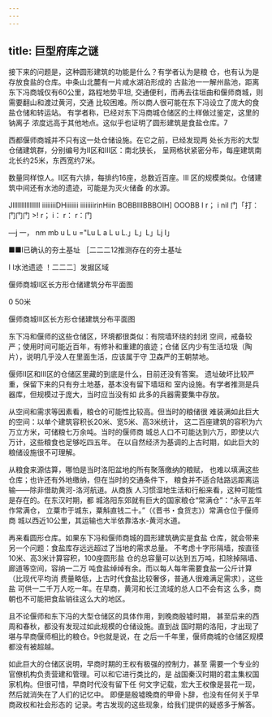 ```yaml
---
---
---
```

title: 巨型府库之谜
---



接下来的问题是，这种圆形建筑的功能是什么？有学者认为是粮 仓，也有认为是存放食盐的仓库。中条山北麓有一片咸水湖泊形成的 古盐池一一解州盐池，距离东下冯商城仅有60公里，路程地势平坦, 交通便利，而再去往垣曲和偃师商城，则需要翻山和渡过黄河，交通 比较困难。所以商人很可能在东下冯设立了庞大的食盐仓储和转运站。 有学者称，已经对东下冯商城仓储区的土样做过鉴定，这里的钠离子 浓度远高于其他地点。这似乎也证明了圆形建筑是食盐仓库。7

西都偃师商城并不只有这一处仓储设施。在它之前，已经发现两 处长方形的大型仓储建筑群，分别编号为II区和III区：南北狭长， 呈网格状紧密分布，每座建筑南北长约25米，东西宽约7米。

数量同样惊人。II区有六排，每排约16座，总数近百座。III 区的规模类似。仓储建筑中间还有水池的遗迹，可能是为灭火储备 的水源。

Jllllllllllllllll iiiiiiiiDHiiiiiii iiiiiiiirinHiin BOBBIIIBBBOIH] OOOBB I r； i nil 门「打：门门门 >! r； i： r： r：门

—j 一， nm mb u L u ="Lu L a L u L.」L」L」Lj I」

■■I已确认的夯土基址 ［二二二12推测存在的夯土基址

I I水池遗迹 ！二二二］发掘区域

偃师商城II区长方形仓储建筑分布平面图



0 50米

偃师商城III区长方形仓储建筑分布平面图

东下冯和偃师的这些仓储区，环境都很类似：有院墙环绕的封闭 空间，戒备较严；使用时间可能近百年，有修补和重建的痕迹；仓储 区内少有生活垃圾（陶片），说明几乎没人在里面生活，应该属于守 卫森严的王朝禁地。

偃师II区和III区的仓储区里藏的到底是什么，目前还没有答案。 遗址破坏比较严重，保留下来的只有夯土地基，基本没有留下墙垣和 室内设施。有学者推测是兵器库，但规模过于庞大，当时应当没有如 此多的兵器需要集中存放。

从空间和需求等因素看，粮仓的可能性比较高。但当时的粮储很 难装满如此巨大的空间：以单个建筑容积长20米、宽5米、高3米统计， 这二百座建筑的容积为六万立方米，可储粮七万余吨。当时的偃师商 城总人口不可能达到六万，即使以六万计，这些粮食也足够吃四五年。 在以自然经济为基调的上古时期，如此巨大的粮储设施很不可理解。

从粮食来源估算，哪怕是当时洛阳盆地的所有聚落缴纳的粮赋， 也难以填满这些仓库；也许还有外地缴纳，但在当时的交通条件下， 粮食并不适合陆路远距离运输——除非借助黄河-洛河航道。从商族 人习惯湿地生活和行船来看，这种可能性是存在的。在东汉时期，都 城洛阳东郊就有巨大的国家粮仓“常满仓”：“永平五年作常满仓， 立粟市于城东，粟斛直钱二十。”（《晋书・食货志》）常满仓位于偃师商 城以西近10公里，其运输也大半依靠洛水-黄河水道。

再来看圆形仓库。如果东下冯和偃师商城的圆形建筑确实是食盐 仓库，就会带来另一个问题：食盐库存远远超过了当地的需求总量。 不考虑十字形隔墙，按直径10米、高3米计算容积，100座圆形盐 仓的总容量可以达到五万吨，扣除掉隔墙、廊道等空间，容纳一二万 吨食盐绰绰有余。而以每人每年需要食盐一公斤计算（比现代平均消 费量略低，上古时代食盐比较奢侈，普通人很难满足需求），这些盐 可供一二千万人吃一年。在早商，黄河和长江流域的总人口不会有这 么多，商朝也不可能把食盐销往这么大的地区。

且不论偃师和东下冯的大型仓储区的具体作用，到晚商殷墟时期， 甚至后来的西周和春秋，都没有发现过如此规模的仓储设施。直到战 国时期的洛阳，才出现了堪与早商偃师相比的粮仓。9也就是说，在 之后一千年里，偃师商城的仓储区规模都没有被超越。

如此巨大的仓储区说明，早商时期的王权有极强的控制力，甚至 需要一个专业的官僚机构负责营建和管理。可以和它进行类比的，是 战国秦汉时期的君主集权国家机构。但很可惜，早商时代没有留下任 何文字记载，宏大王权像是昙花一现，然后就消失在了人们的记忆中。 即便是殷墟晚商的甲骨卜辞，也没有任何关于早商政权和社会形态的 记录。考古发现的这些现象，给我们提供的疑惑多于解答。